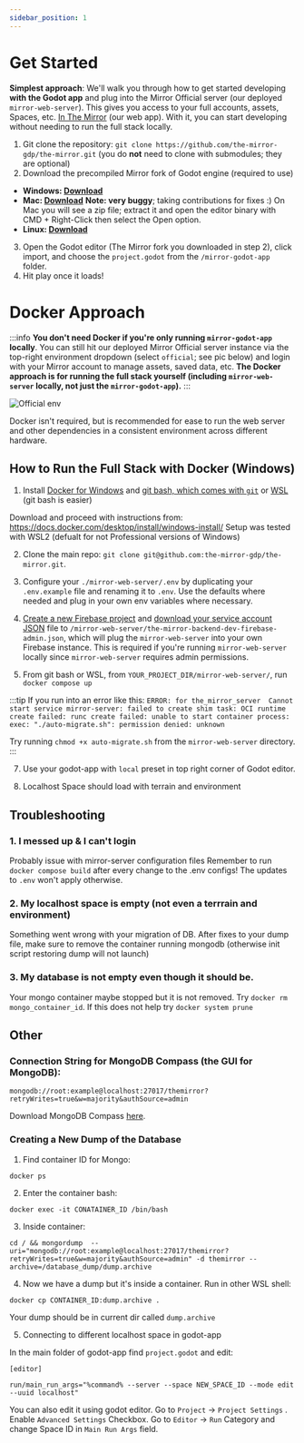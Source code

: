```yaml
---
sidebar_position: 1
---
```


# Get Started

**Simplest approach**: We'll walk you through how to get started developing **with the Godot app** and plug into the Mirror Official server (our deployed `mirror-web-server`). This gives you access to your full accounts, assets, Spaces, etc. [In The Mirror](https://in.themirror.space) (our web app). With it, you can start developing without needing to run the full stack locally.

1. Git clone the repository: `git clone https://github.com/the-mirror-gdp/the-mirror.git` (you do **not** need to clone with submodules; they are optional)
2. Download the precompiled Mirror fork of Godot engine (required to use)

- **Windows: [Download](https://storage.googleapis.com/mirror_native_client_builds/Engine/41ba769a/MirrorGodotEditorWindows.exe)**
- **Mac: [Download](https://storage.googleapis.com/mirror_native_client_builds/Engine/41ba769a/MirrorGodotEditorMac.app.zip)** **Note: very buggy**; taking contributions for fixes :) On Mac you will see a zip file; extract it and open the editor binary with CMD + Right-Click then select the Open option.
- **Linux: [Download](https://storage.googleapis.com/mirror_native_client_builds/Engine/41ba769a/MirrorGodotEditorLinux.x86_64)**

3. Open the Godot editor (The Mirror fork you downloaded in step 2), click import, and choose the `project.godot` from the `/mirror-godot-app` folder.
4. Hit play once it loads!

# Docker Approach

:::info
**You don't need Docker if you're only running `mirror-godot-app` locally**. You can still hit our deployed Mirror Official server instance via the top-right environment dropdown (select `official`; see pic below) and login with your Mirror account to manage assets, saved data, etc. **The Docker approach is for running the full stack yourself (including `mirror-web-server` locally, not just the `mirror-godot-app`).**
:::

![Official env](2024-03-16-15-47-58.jpg)

Docker isn't required, but is recommended for ease to run the web server and other dependencies in a consistent environment across different hardware.

## How to Run the Full Stack with Docker (Windows)

1. Install [Docker for Windows](https://docs.docker.com/desktop/install/windows-install/) and [git bash, which comes with `git`](https://git-scm.com/downloads) or [WSL](https://learn.microsoft.com/en-us/windows/wsl/install) (git bash is easier)

Download and proceed with instructions from: https://docs.docker.com/desktop/install/windows-install/
Setup was tested with WSL2 (defualt for not Professional versions of Windows)

2. Clone the main repo: `git clone git@github.com:the-mirror-gdp/the-mirror.git`.

3. Configure your `./mirror-web-server/.env` by duplicating your `.env.example` file and renaming it to `.env`. Use the defaults where needed and plug in your own env variables where necessary.

4. [Create a new Firebase project](https://firebase.google.com/) and [download your service account JSON](https://firebase.google.com/docs/admin/setup) file to `/mirror-web-server/the-mirror-backend-dev-firebase-admin.json`, which will plug the `mirror-web-server` into your own Firebase instance. This is required if you're running `mirror-web-server` locally since `mirror-web-server` requires admin permissions.

5. From git bash or WSL, from `YOUR_PROJECT_DIR/mirror-web-server/`, run `docker compose up`

:::tip
If you run into an error like this:
`ERROR: for the_mirror_server  Cannot start service mirror-server: failed to create shim task: OCI runtime create failed: runc create failed: unable to start container process: exec: "./auto-migrate.sh": permission denied: unknown`

Try running `chmod +x auto-migrate.sh` from the `mirror-web-server` directory.
:::

7. Use your godot-app with `local` preset in top right corner of Godot editor.

8. Localhost Space should load with terrain and environment

## Troubleshooting

### 1. I messed up & I can't login

Probably issue with mirror-server configuration files
Remember to run `docker compose build` after every change to the .env configs! The updates to `.env` won't apply otherwise.

### 2. My localhost space is empty (not even a terrrain and environment)

Something went wrong with your migration of DB. After fixes to your dump file, make sure to remove the container running mongodb (otherwise init script restoring dump will not launch)

### 3. My database is not empty even though it should be.

Your mongo container maybe stopped but it is not removed. Try `docker rm mongo_container_id`. If this does not help try `docker system prune`

## Other

### Connection String for MongoDB Compass (the GUI for MongoDB):

`mongodb://root:example@localhost:27017/themirror?retryWrites=true&w=majority&authSource=admin`

Download MongoDB Compass [here](https://www.mongodb.com/try/download/compass).

### Creating a New Dump of the Database

1. Find container ID for Mongo:

`docker ps`

2. Enter the container bash:

`docker exec -it CONATAINER_ID /bin/bash`

3. Inside container:

`cd / && mongordump  --uri="mongodb://root:example@localhost:27017/themirror?retryWrites=true&w=majority&authSource=admin" -d themirror --archive=/database_dump/dump.archive
`

4. Now we have a dump but it's inside a container. Run in other WSL shell:

`docker cp CONTAINER_ID:dump.archive .`

Your dump should be in current dir called `dump.archive`

5. Connecting to different localhost space in godot-app

In the main folder of godot-app find `project.godot` and edit:

```
[editor]

run/main_run_args="%command% --server --space NEW_SPACE_ID --mode edit --uuid localhost"
```

You can also edit it using godot editor. Go to `Project` -> `Project Settings` . Enable `Advanced Settings` Checkbox.
Go to `Editor` -> `Run` Category and change Space ID in `Main Run Args` field.
